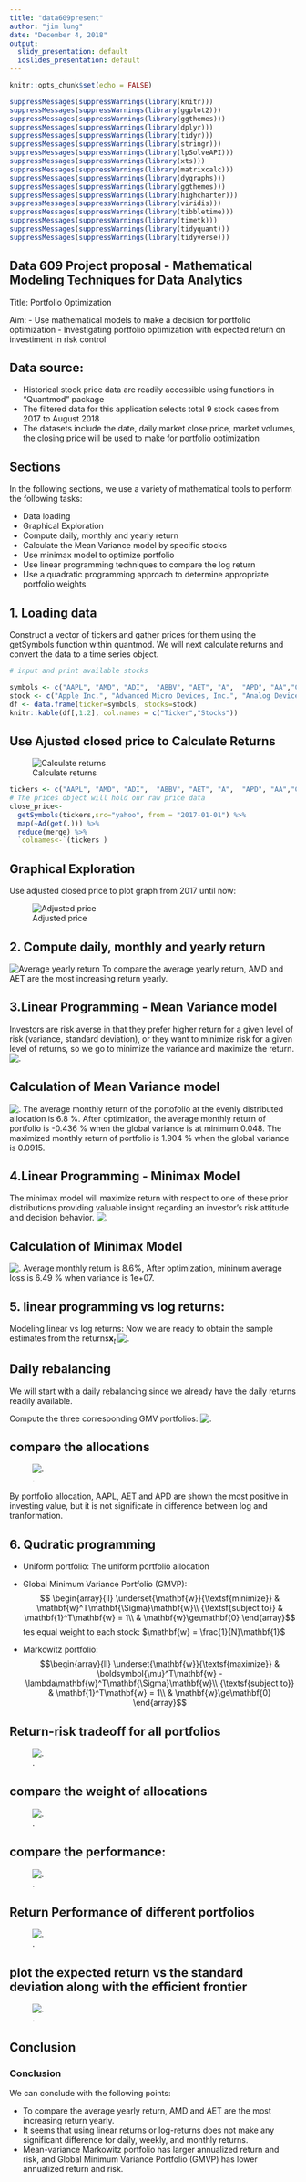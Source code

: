 ---
title: "data609present"
author: "jim lung"
date: "December 4, 2018"
output:
  slidy_presentation: default
  ioslides_presentation: default
---

```{r setup, include=FALSE}
knitr::opts_chunk$set(echo = FALSE)
```

```{r}
suppressMessages(suppressWarnings(library(knitr)))
suppressMessages(suppressWarnings(library(ggplot2)))
suppressMessages(suppressWarnings(library(ggthemes)))
suppressMessages(suppressWarnings(library(dplyr)))
suppressMessages(suppressWarnings(library(tidyr)))
suppressMessages(suppressWarnings(library(stringr)))
suppressMessages(suppressWarnings(library(lpSolveAPI)))
suppressMessages(suppressWarnings(library(xts)))
suppressMessages(suppressWarnings(library(matrixcalc)))
suppressMessages(suppressWarnings(library(dygraphs)))
suppressMessages(suppressWarnings(library(ggthemes)))
suppressMessages(suppressWarnings(library(highcharter)))
suppressMessages(suppressWarnings(library(viridis)))
suppressMessages(suppressWarnings(library(tibbletime)))
suppressMessages(suppressWarnings(library(timetk)))
suppressMessages(suppressWarnings(library(tidyquant)))
suppressMessages(suppressWarnings(library(tidyverse)))

```

## Data 609 Project proposal - Mathematical Modeling Techniques for Data Analytics

Title: Portfolio Optimization

Aim:
- Use mathematical models to make a decision for portfolio optimization
- Investigating portfolio optimization with expected return on investiment in risk control

## Data source:

- Historical stock price data are readily accessible using functions in "Quantmod" package
- The filtered data for this application selects total 9 stock cases from 2017 to August 2018
- The datasets include the date, daily market close price, market volumes, the closing price will be used to make for portfolio optimization

## Sections

In the following sections, we use a variety of mathematical tools to perform the following tasks: 

- Data loading
- Graphical Exploration
- Compute daily, monthly and yearly return
- Calculate the Mean Variance model by specific stocks
- Use minimax model to optimize portfolio
- Use linear programming techniques to compare the log return
- Use a quadratic programming approach to determine appropriate portfolio weights

## 1. Loading data

Construct a vector of tickers and gather prices for them using the getSymbols function within quantmod. We will next calculate returns and convert the data to a time series object.

```{r}
# input and print available stocks 

symbols <- c("AAPL", "AMD", "ADI",  "ABBV", "AET", "A",  "APD", "AA","CF")
stock <- c("Apple Inc.", "Advanced Micro Devices, Inc.", "Analog Devices, Inc.", "AbbVie Inc","AETNA INC", "Agilent Technologies Inc","Air Products & Chemicals, Inc.","Alcoa Corp","CF Industries Holdings, Inc.")
df <- data.frame(ticker=symbols, stocks=stock)
knitr::kable(df[,1:2], col.names = c("Ticker","Stocks"))  
```  

## Use Ajusted closed price to Calculate Returns

![Calculate returns](12.jpg)

```{r}
tickers <- c("AAPL", "AMD", "ADI",  "ABBV", "AET", "A",  "APD", "AA","CF")
# The prices object will hold our raw price data
close_price<- 
  getSymbols(tickers,src="yahoo", from = "2017-01-01") %>% 
  map(~Ad(get(.))) %>%   
  reduce(merge) %>%   
  `colnames<-`(tickers )

```

## Graphical Exploration
Use adjusted closed price to plot graph from 2017 until now:

![Adjusted price](1.jpg)

## 2. Compute daily, monthly and yearly return

![Average yearly return](13.jpg)
To compare the average yearly return, AMD and AET are the most increasing return yearly.

## 3.Linear Programming - Mean Variance model

Investors are risk averse in that they prefer higher return for a given level of risk (variance, standard deviation), or they want to minimize risk for a given level of returns, so we go to minimize the variance and maximize the return.
![.](14.jpg)

## Calculation of Mean Variance model
![.](15.jpg)
The average monthly return of the portofolio at the evenly distributed allocation is 6.8 %. After optimization, the average monthly return of portfolio is -0.436 % when the global variance is at minimum 0.048. The maximized monthly return of portfolio is 1.904 % when the global variance is 0.0915.

## 4.Linear Programming - Minimax Model

The minimax model will maximize return with respect to one of these prior distributions providing valuable insight regarding an investor's risk attitude and decision behavior.
![.](16.jpg)

## Calculation of Minimax Model
![.](17.jpg)
Average monthly return is 8.6%, After optimization, mininum average loss is 6.49 % when variance is 1e+07.

## 5. linear programming vs log returns:
Modeling linear vs log returns:
Now we are ready to obtain the sample estimates from the returns$\mathbf{x}_t$
![.](18.jpg)

## Daily rebalancing
We will start with a daily rebalancing since we already have the daily returns readily available.

Compute the three corresponding GMV portfolios:
![.](19.jpg)

## compare the allocations

![.](20.jpg)

By portfolio allocation, AAPL, AET and APD are shown the most positive in investing value, but it is not significate in difference between log and tranformation. 

## 6. Qudratic programming

- Uniform portfolio:
The uniform portfolio allocation

- Global Minimum Variance Portfolio (GMVP):
$$ \begin{array}{ll}
\underset{\mathbf{w}}{\textsf{minimize}} & \mathbf{w}^T\mathbf{\Sigma}\mathbf{w}\\
{\textsf{subject to}}
 & \mathbf{1}^T\mathbf{w} = 1\\
 & \mathbf{w}\ge\mathbf{0}
\end{array}$$tes equal weight to each stock: $\mathbf{w} = \frac{1}{N}\mathbf{1}$

- Markowitz portfolio:
$$\begin{array}{ll}
\underset{\mathbf{w}}{\textsf{maximize}} & \boldsymbol{\mu}^T\mathbf{w} -\lambda\mathbf{w}^T\mathbf{\Sigma}\mathbf{w}\\
{\textsf{subject to}}
 & \mathbf{1}^T\mathbf{w} = 1\\
 & \mathbf{w}\ge\mathbf{0}
\end{array}$$

## Return-risk tradeoff for all portfolios
![.](21.jpg)

## compare the weight of allocations

![.](22.jpg)

## compare the performance:
![.](23.jpg)

## Return Performance of different portfolios
![.](24.jpg)

## plot the expected return vs the standard deviation along with the efficient frontier

![.](25.jpg)

## Conclusion
### Conclusion
We can conclude with the following points:

- To compare the average yearly return, AMD and AET are the most increasing return yearly.
- It seems that using linear returns or log-returns does not make any significant difference for daily, weekly, and monthly returns.
- Mean-variance Markowitz portfolio has larger annualized return and risk, and Global Minimum Variance Portfolio (GMVP) has lower annualized return and risk.

